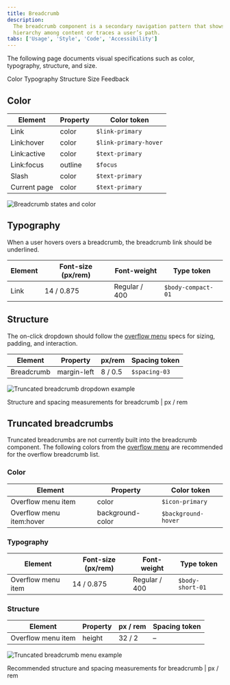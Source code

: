 ```yaml
---
title: Breadcrumb
description:
  The breadcrumb component is a secondary navigation pattern that shows
  hierarchy among content or traces a user’s path.
tabs: ['Usage', 'Style', 'Code', 'Accessibility']
---
```


<PageDescription>

The following page documents visual specifications such as color, typography,
structure, and size.

</PageDescription>

<AnchorLinks>

<AnchorLink>Color</AnchorLink>
<AnchorLink>Typography</AnchorLink>
<AnchorLink>Structure</AnchorLink>
<AnchorLink>Size</AnchorLink>
<AnchorLink>Feedback</AnchorLink>

</AnchorLinks>

## Color

| Element      | Property | Color token           |
| ------------ | -------- | --------------------- |
| Link         | color    | `$link-primary`       |
| Link:hover   | color    | `$link-primary-hover` |
| Link:active  | color    | `$text-primary`       |
| Link:focus   | outline  | `$focus`              |
| Slash        | color    | `$text-primary`       |
| Current page | color    | `$text-primary`       |

<Row>
<Column colLg={8}>

![Breadcrumb states and color](images/breadcrumb-style-color.png)

</Column>
</Row>

## Typography

When a user hovers overs a breadcrumb, the breadcrumb link should be underlined.

| Element | Font-size (px/rem) | Font-weight   | Type token         |
| ------- | ------------------ | ------------- | ------------------ |
| Link    | 14 / 0.875         | Regular / 400 | `$body-compact-01` |

## Structure

The on-click dropdown should follow the
[overflow menu](/components/overflow-menu/usage) specs for sizing, padding, and
interaction.

| Element    | Property    | px/rem  | Spacing token |
| ---------- | ----------- | ------- | ------------- |
| Breadcrumb | margin-left | 8 / 0.5 | `$spacing-03` |

<div className="image--fixed">

![Truncated breadcrumb dropdown example](images/breadcrumb-style-2.png)

</div>

<Caption>Structure and spacing measurements for breadcrumb | px / rem</Caption>

## Truncated breadcrumbs

Truncated breadcrumbs are not currently built into the breadcrumb component. The
following colors from the [overflow menu](/components/overflow-menu/style) are
recommended for the overflow breadcrumb list.

### Color

| Element                  | Property         | Color token         |
| ------------------------ | ---------------- | ------------------- |
| Overflow menu item       | color            | `$icon-primary`     |
| Overflow menu item:hover | background-color | `$background-hover` |

### Typography

| Element            | Font-size (px/rem) | Font-weight   | Type token       |
| ------------------ | ------------------ | ------------- | ---------------- |
| Overflow menu item | 14 / 0.875         | Regular / 400 | `$body-short-01` |

### Structure

| Element            | Property | px / rem | Spacing token |
| ------------------ | -------- | -------- | ------------- |
| Overflow menu item | height   | 32 / 2   | –             |

<div className="image--fixed">

![Truncated breadcrumb menu example](images/breadcrumb-style-3.png)

</div>

<Caption>
  Recommended structure and spacing measurements for breadcrumb | px / rem
</Caption>
